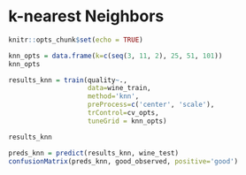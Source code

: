# k-nearest Neighbors

```r
knitr::opts_chunk$set(echo = TRUE)
```

```r
knn_opts = data.frame(k=c(seq(3, 11, 2), 25, 51, 101))
knn_opts

results_knn = train(quality~., 
                    data=wine_train, 
                    method='knn',
                    preProcess=c('center', 'scale'), 
                    trControl=cv_opts,
                    tuneGrid = knn_opts)

results_knn
```

```r
preds_knn = predict(results_knn, wine_test)
confusionMatrix(preds_knn, good_observed, positive='good')
```